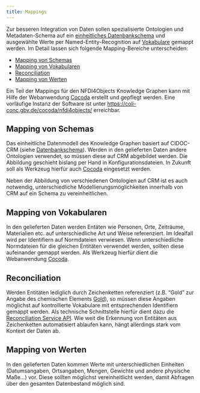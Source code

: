 ```yaml
---
title: Mappings
---
```


Zur besseren Integration von Daten sollen spezialisierte Ontologien und Metadaten-Schema auf ein [einheitliches Datenbankschema](schema.qmd) und ausgewählte Werte per Named-Entity-Recognition auf [Vokabulare](vocabularies.qmd) gemappt werden. Im Detail lassen sich folgende Mapping-Bereiche unterscheiden:

- [Mapping von Schemas]
- [Mapping von Vokabularen]
- [Reconciliation]
- [Mapping von Werten]

Ein Teil der Mappings für den NFDI4Objects Knowledge Graphen kann mit Hilfe der Webanwendung [Cocoda] erstellt und gepflegt werden. Eine vorläufige Instanz der Software ist unter <https://coli-conc.gbv.de/cocoda/nfdi4objects/> erreichbar.

## Mapping von Schemas

Das einheitliche Datenmodell des Knowledge Graphen basiert auf CIDOC-CRM (siehe [Datenbankschema](schema.qmd)). Werden in den gelieferten Daten andere Ontologien verwendet, so müssen diese auf CRM abgebildet werden. Die Abbildung geschieht bislang per Hand in Konfigurationsdateien. In Zukunft soll als Werkzeug hierfür auch [Cocoda] eingesetzt werden.

Neben der Abbildung von verschiedenen Ontologien auf CRM ist es auch notwendig, unterschiedliche Modellierungsmöglichkeiten innerhalb von CRM auf ein Schema zu vereinheitlichen.

## Mapping von Vokabularen

In den gelieferten Daten werden Entäten wie Personen, Orte, Zeiträume, Materialien etc. auf unterschiedliche Art und Weise referenziert. Im Idealfall wird per Identifiern auf Normdateien verwiesen. Wenn unterschiedliche Normdateien für die gleichen Entitäten verwendet werden, sollten diese aufeinander gemappt werden. Als Werkzeug hierfür dient die Webanwendung [Cocoda].

## Reconciliation

Werden Entitäten lediglich durch Zeichenketten referenziert (z.B. "Gold" zur Angabe des chemischen Elements [Gold](https://de.wikipedia.org/wiki/Gold)), so müssen diese Angaben möglichst auf kontrollierte Vokabulare mit entsprechenden Identifiern gemappt werden. Als technische Schnittstelle hierfür dient dazu die [Reconciliation Service API](https://reconciliation-api.github.io/specs/draft/). Wie weit die Erkennung von Entitäten aus Zeichenketten automatisiert ablaufen kann, hängt allerdings stark vom Kontext der Daten ab.

## Mapping von Werten

In den gelieferten Daten kommen Werte mit unterschiedlichen Einheiten (Datumsangaben, Ortsangaben, Mengen, Gewichte und andere physische Maße...) vor. Diese sollten möglichst vereinheitlicht werden, damit Abfragen über den gesamten Datenbestand möglich sind.

[Cocoda]: https://coli-conc.gbv.de/cocoda/
